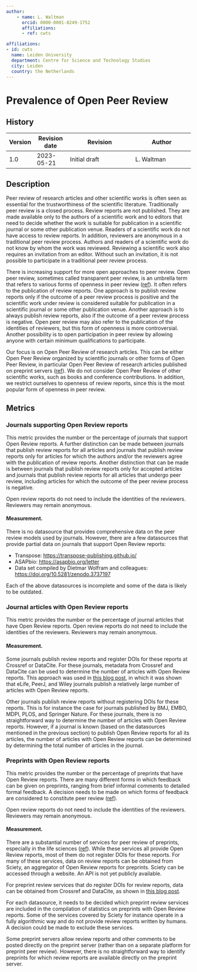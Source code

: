 ```yaml
---
author:
    - name: L. Waltman
      orcid: 0000-0001-8249-1752
      affiliations:
      - ref: cwts

affiliations:
- id: cwts
  name: Leiden University
  department: Centre for Science and Technology Studies
  city: Leiden
  country: the Netherlands
---
```


# Prevalence of Open Peer Review {#prevalence-of-open-peer-review .unnumbered}

::: {}

## History

| Version | Revision date | Revision                     | Author                    |
|---------|---------------|------------------------------|---------------------------|
| 1.0     | 2023-05-21    | Initial draft                | L. Waltman                |

:::

## Description

Peer review of research articles and other scientific works is often seen as essential for the trustworthiness of the scientific literature. Traditionally peer review is a closed process. Review reports are not published. They are made available only to the authors of a scientific work and to editors that need to decide whether the work is suitable for publication in a scientific journal or some other publication venue. Readers of a scientific work do not have access to review reports. In addition, reviewers are anonymous in a traditional peer review process. Authors and readers of a scientific work do not know by whom the work was reviewed. Reviewing a scientific work also requires an invitation from an editor. Without such an invitation, it is not possible to participate in a traditional peer review process.

There is increasing support for more open approaches to peer review. Open peer review, sometimes called transparent peer review, is an umbrella term that refers to various forms of openness in peer review ([ref](https://doi.org/10.31222/osf.io/r6t8p)). It often refers to the publication of review reports. One approach is to publish review reports only if the outcome of a peer review process is positive and the scientific work under review is considered suitable for publication in a scientific journal or some other publication venue. Another approach is to always publish review reports, also if the outcome of a peer review process is negative. Open peer review may also refer to the publication of the identities of reviewers, but this form of openness is more controversial. Another possibility is to open participation in peer review by allowing anyone with certain minimum qualifications to participate.

Our focus is on Open Peer Review of research articles. This can be either Open Peer Review organized by scientific journals or other forms of Open Peer Review, in particular Open Peer Review of research articles published on preprint servers ([ref](https://doi.org/10.31219/osf.io/cht8p)). We do not consider Open Peer Review of other scientific works, such as books and conference contributions. In addition, we restrict ourselves to openness of review reports, since this is the most popular form of openness in peer review.

## Metrics

### Journals supporting Open Review reports

This metric provides the number or the percentage of journals that support Open Review reports. A further distinction can be made between journals that publish review reports for all articles and journals that publish review reports only for articles for which the authors and/or the reviewers agree with the publication of review reports. Another distinction that can be made is between journals that publish review reports only for accepted articles and journals that publish review reports for all articles that undergo peer review, including articles for which the outcome of the peer review process is negative.

Open review reports do not need to include the identities of the reviewers. Reviewers may remain anonymous.

#### Measurement.

There is no datasource that provides comprehensive data on the peer review models used by journals. However, there are a few datasources that provide partial data on journals that support Open Review reports:

-   Transpose: <https://transpose-publishing.github.io/>
-   ASAPbio: <https://asapbio.org/letter>
-   Data set compiled by Dietmar Wolfram and colleagues: <https://doi.org/10.5281/zenodo.3737197>

Each of the above datasources is incomplete and some of the data is likely to be outdated.

### Journal articles with Open Review reports

This metric provides the number or the percentage of journal articles that have Open Review reports. Open review reports do not need to include the identities of the reviewers. Reviewers may remain anonymous.

#### Measurement.

Some journals publish review reports and register DOIs for these reports at Crossref or DataCite. For these journals, metadata from Crossref and DataCite can be used to determine the number of articles with Open Review reports. This approach was used in [this blog post](https://www.leidenmadtrics.nl/articles/the-growth-of-open-peer-review), in which it was shown that eLife, PeerJ, and Wiley journals publish a relatively large number of articles with Open Review reports.

Other journals publish review reports without registering DOIs for these reports. This is for instance the case for journals published by BMJ, EMBO, MDPI, PLOS, and Springer Nature. For these journals, there is no straightforward way to determine the number of articles with Open Review reports. However, if a journal is known (based on the datasources mentioned in the previous section) to publish Open Review reports for all its articles, the number of articles with Open Review reports can be determined by determining the total number of articles in the journal.

### Preprints with Open Review reports

This metric provides the number or the percentage of preprints that have Open Review reports. There are many different forms in which feedback can be given on preprints, ranging from brief informal comments to detailed formal feedback. A decision needs to be made on which forms of feedback are considered to constitute peer review ([ref](https://doi.org/10.31222/osf.io/r6t8p)).

Open review reports do not need to include the identities of the reviewers. Reviewers may remain anonymous.

#### Measurement.

There are a substantial number of services for peer review of preprints, especially in the life sciences ([ref](https://doi.org/10.31219/osf.io/8zj9w)). While these services all provide Open Review reports, most of them do not register DOIs for these reports. For many of these services, data on review reports can be obtained from Sciety, an aggregator of Open Review reports for preprints. Sciety can be accessed through a website. An API is not yet publicly available.

For preprint review services that do register DOIs for review reports, data can be obtained from Crossref and DataCite, as shown in [this blog post](https://www.leidenmadtrics.nl/articles/the-growth-of-open-peer-review).

For each datasource, it needs to be decided which preprint review services are included in the compilation of statistics on preprints with Open Review reports. Some of the services covered by Sciety for instance operate in a fully algorithmic way and do not provide review reports written by humans. A decision could be made to exclude these services.

Some preprint servers allow review reports and other comments to be posted directly on the preprint server (rather than on a separate platform for preprint peer review). However, there is no straightforward way to identify preprints for which review reports are available directly on the preprint server.
